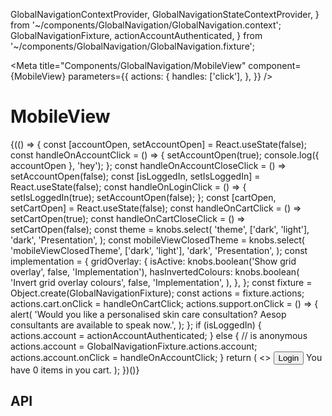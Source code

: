   GlobalNavigationContextProvider,
  GlobalNavigationStateContextProvider,
} from '~/components/GlobalNavigation/GlobalNavigation.context';
  GlobalNavigationFixture,
  actionAccountAuthenticated,
} from '~/components/GlobalNavigation/GlobalNavigation.fixture';

<Meta
  title="Components/GlobalNavigation/MobileView"
  component={MobileView}
  parameters={{
    actions: {
      handles: ['click'],
    },
  }}
/>

# MobileView

<Canvas>
  <Story
    name="Base component"
    parameters={{
      viewport: {
        defaultViewport: 'iphonex',
      },
    }}
  >
    {(() => {
      const [accountOpen, setAccountOpen] = React.useState(false);
      const handleOnAccountClick = () => {
        setAccountOpen(true);
        console.log({ accountOpen }, 'hey');
      };
      const handleOnAccountCloseClick = () => setAccountOpen(false);
      const [isLoggedIn, setIsLoggedIn] = React.useState(false);
      const handleOnLoginClick = () => {
        setIsLoggedIn(true);
        setAccountOpen(false);
      };
      const [cartOpen, setCartOpen] = React.useState(false);
      const handleOnCartClick = () => setCartOpen(true);
      const handleOnCartCloseClick = () => setCartOpen(false);
      const theme = knobs.select(
        'theme',
        ['dark', 'light'],
        'dark',
        'Presentation',
      );
      const mobileViewClosedTheme = knobs.select(
        'mobileViewClosedTheme',
        ['dark', 'light'],
        'dark',
        'Presentation',
      );
      const implementation = {
        gridOverlay: {
          isActive: knobs.boolean('Show grid overlay', false, 'Implementation'),
          hasInvertedColours: knobs.boolean(
            'Invert grid overlay colours',
            false,
            'Implementation',
          ),
        },
      };
      const fixture = Object.create(GlobalNavigationFixture);
      const actions = fixture.actions;
      actions.cart.onClick = handleOnCartClick;
      actions.support.onClick = () => {
        alert(
          'Would you like a personalised skin care consultation? Aesop consultants are available to speak now.',
        );
      };
      if (isLoggedIn) {
        actions.account = actionAccountAuthenticated;
      } else {
        // is anonymous
        actions.account = GlobalNavigationFixture.actions.account;
        actions.account.onClick = handleOnAccountClick;
      }
      return (
        <>
          <GlobalNavigationStateContextProvider>
            <GlobalNavigationContextProvider
              value={{
                actions,
                collections: fixture.collections,
                isVisuallyObstructed: accountOpen || cartOpen,
                mobileViewClosedTheme,
                onClose: fixture.onClose,
                onOpen: fixture.onOpen,
                read: fixture.read,
                theme,
              }}
            >
              <MobileViewContextProvider
                openClassName="mobile-open"
                closedClassName="mobile-closed"
              >
                <MobileView />
              </MobileViewContextProvider>
            </GlobalNavigationContextProvider>
          </GlobalNavigationStateContextProvider>
          <Modal
            copy={{
              close: 'Close Modal',
            }}
            isVisible={accountOpen}
            onClose={handleOnAccountCloseClick}
          >
            <Button title="login" onClick={handleOnLoginClick} isInline={true}>
              Login
            </Button>
          </Modal>
          <Modal
            copy={{
              close: 'Close Modal',
            }}
            isVisible={cartOpen}
            onClose={handleOnCartCloseClick}
          >
            You have 0 items in you cart.
          </Modal>
          <StorybookGridOverlay {...implementation.gridOverlay} />
        </>
      );
    })()}
  </Story>
</Canvas>

## API

<ArgsTable of={MobileView} />
